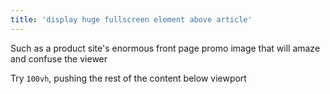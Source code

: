 ```yaml
---
title: 'display huge fullscreen element above article'
---
```


Such as a product site's enormous front page promo image that will amaze and confuse the viewer

Try `100vh`, pushing the rest of the content below viewport
